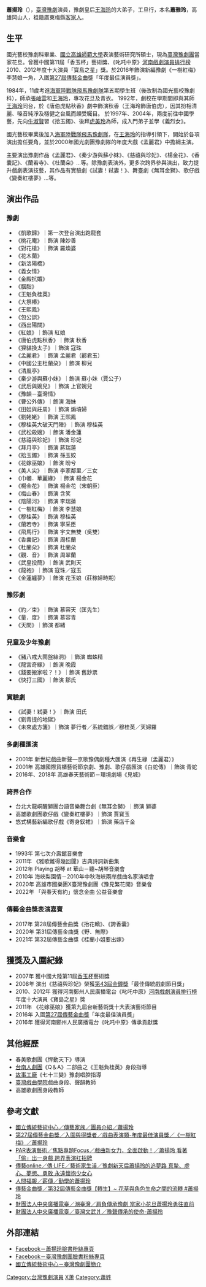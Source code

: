 {{autobiography}}
{{No footnotes|time=2022-05-16T02:52:51+00:00}} 
{{藝人
|姓名 =蕭揚玲
|類型 =女演員
|本名 =蕭雅玲
|羅馬拼音 =Hsiao, Yang-ling
|職業 =[[豫剧|豫剧]][[演員|演員]]、[[旦角|旦角]]
|教育程度 =[[海軍陸戰隊飛馬豫劇隊|海軍陸戰隊飛馬豫劇隊]]第五期畢業於國光藝校<br>[[國立高雄師範大學|國立高雄師範大學]]表演藝術研究所碩士
|相關團體 =[[臺灣豫劇團|臺灣豫劇團]]
|網站 =[https://www.facebook.com/Taiwanbangzi006/ 蕭揚玲臉書粉絲專頁]
}}

'''蕭揚玲'''（{{bd|1973年|||}}），[[臺灣|臺灣]][[豫劇|豫劇]]演員，豫劇皇后[[王海玲|王海玲]]的大弟子，工旦行，本名'''蕭雅玲'''，高雄岡山人，祖籍廣東梅縣[[客家人|客家人]]。

== 生平 ==

國光藝校豫劇科畢業、[[國立高雄師範大學|國立高雄師範大學]]表演藝術研究所碩士，現為[[臺灣豫劇團|臺灣豫劇團]]當家花旦。曾獲中國第11屆「香玉杯」藝術獎、《叱吒中原》[[河南戲劇演員排行榜|河南戲劇演員排行榜]]2010、2012年度十大演員「寶島之星」獎。於2016年飾演新編豫劇《一樹紅梅》李慧娘一角，入圍[[第27屆傳藝金曲獎|第27屆傳藝金曲獎]]「年度最佳演員獎」。

1984年，11歲考進[[海軍陸戰隊飛馬豫劇隊|海軍陸戰隊飛馬豫劇隊]]第五期學生班（後改制為國光藝校豫劇科），師承[[張岫雲|張岫雲]]和[[王海玲|王海玲]]，專攻花旦及青衣。
1992年，劇校在學期間即與其師[[王海玲|王海玲]]同台，於《唐伯虎點秋香》劇中飾演秋香（王海玲飾唐伯虎），因其扮相清麗、嗓音純淨及穩健之台風而頗受矚目。
於1997年、2004年，兩度前往中國學藝，先向[[牛淑賢|牛淑賢]]習《拾玉鐲》、後拜[[虎美玲|虎美玲]]為師，成入門弟子並學《義烈女》。

國光藝校畢業後加入[[海軍陸戰隊飛馬豫劇隊|海軍陸戰隊飛馬豫劇隊]]，在[[王海玲|王海玲]]的指導引領下，開始於各項演出擔任要角，並於2000年國光劇團豫劇隊的年度大戲《孟麗君》中擔綱主演。

主要演出豫劇作品《孟麗君》、《秦少游與蘇小妹》、《慈禧與珍妃》、《楊金花》、《香囊記》、《蘭若寺》、《杜蘭朵》...等。除豫劇表演外，更多次跨界參與演出，致力提升戲劇表演技藝，其作品有實驗劇《試妻！弒妻！》、舞臺劇《無耳金獅》、歌仔戲《變奏紅樓夢》...等。

== 演出作品 == 

=== 豫劇 ===
*《凱歌歸》｜第一次登台演出跑龍套
*《桃花庵》｜飾演 陳妙善
*《對花槍》｜飾演 羅煥婆
*《花木蘭》
*《新洛陽橋》
*《義女情》
*《金殿抗婚》
*《胭脂》
*《王魁負桂英》
*《大祭樁》
*《王熙鳳》
*《包公誤》
*《西出陽關》
*《紅娘》｜飾演 紅娘
*《唐伯虎點秋香》｜飾演 秋香
*《狸貓換太子》｜飾演 寇珠
*《孟麗君》｜飾演 孟麗君（酈君玉）
*《中國公主杜蘭朶》｜飾演 柳兒
*《清風亭》
*《秦少游與蘇小妹》｜飾演 蘇小妹（賈公子）
*《武后與婉兒》｜飾演 上官婉兒
*《豫韻－臺灣情》
*《曹公外傳》｜飾演 海妹
*《田姐與莊周》｜飾演 煽墳婦
*《劉姥姥》｜飾演 王熙鳳
*《穆桂英大破天門陣》｜飾演 穆桂英
*《武松殺嫂》｜飾演 潘金蓮
*《慈禧與珍妃》｜飾演 珍妃
*《拜月亭》｜飾演 蔣瑞蓮
*《拾玉鐲》｜飾演 孫玉姣
*《花嫁巫娘》｜飾演 盼兮
*《美人尖》｜飾演 李家鄰里／三女
*《巾幗．華麗緣》｜飾演 楊金花
*《楊金花》｜飾演 楊金花（宋朝臣）
*《梅山春》｜飾演 含笑
*《陰陽河》｜飾演 李瑞蓮
*《一樹紅梅》｜飾演 李慧娘
*《穆桂英》｜飾演 穆桂英
*《蘭若寺》｜飾演 寧采臣
*《飛馬行》｜飾演 宇文無雙（吳雙）
*《香囊記》｜飾演 周桂蘭
*《杜蘭朵》｜飾演 杜蘭朵
*《觀．音》｜飾演 周翠蘭
*《武皇投簡》｜飾演 武則天
*《龍袍》｜飾演 寇珠／寇玉
*《金蓮纏夢》｜飾演 花玉娘（莊稼婦時期）

=== 豫莎劇 ===
*《約／束》｜飾演 慕容天（匡先生）
*《量．度》｜飾演 慕容青
*《天問》｜飾演 都緒
=== 兒童及少年豫劇 ===
*《豬八戒大鬧盤絲洞》｜飾演 蜘蛛精
*《龍宮奇緣》｜飾演 晚霞
*《錢要搬家啦？！》｜飾演 舊鈔票
*《快打三國》｜飾演 鄒氏

=== 實驗劇 ===
*《試妻！弒妻！》｜飾演 田氏
*《劉青提的地獄》
*《未來處方箋》｜飾演 夢行者／系統錯誤／穆桂英／天婦羅

=== 多劇種匯演 ===
*2001年 新世紀戲曲新聲—京歌豫偶劇種大匯演《再生緣（孟麗君）》
*2001年 高雄國際貨櫃藝術節京劇、豫劇、歌仔戲匯演《白蛇傳》｜飾演 青蛇
*2016年、2018年 高雄春天藝術節－環境劇場《見城》

=== 跨界合作 ===
*台北大龍峒醒獅團台語音樂舞台劇《無耳金獅》｜飾演 獅婆
*高雄歌劇團歌仔戲《變奏紅樓夢》｜飾演 賈寶玉
*悠式構藝新編歌仔戲《寄身釵裙》｜飾演 藥店千金

=== 音樂會 ===
*1993年 第七次介壽館音樂會
*2011年 《雅歌難得幾回聞》古典詩詞新曲集
*2012年 Playing 胡琴 at 華山－聽~胡琴音樂會
*2010年 海峽梨園情－2010年中秋海峽兩岸戲曲名家演唱會
*2020年 高雄市國樂團X臺灣豫劇團《豫見繁花開》音樂會
*2022年 「與春天有約」懷念金曲 公益音樂會

=== 傳藝金曲獎表演嘉賓 ===
*2017年 第28屆傳藝金曲獎《抬花轎》、《誇香囊》
*2020年 第31屆傳藝金曲獎《野．無際》
*2021年 第32屆傳藝金曲獎《桂蘭小姐要出嫁》

== 獲獎及入圍紀錄 ==
*2007年 獲中國大陸第11屆[[香玉杯|香玉杯]]藝術獎
*2008年 演出《慈禧與珍妃》榮獲[[第43屆金鐘獎|第43屆金鐘獎]]「最佳傳統戲劇節目獎」
*2010、2012年 獲得河南鄭州人民廣播電台《叱吒中原》[[河南戲劇演員排行榜|河南戲劇演員排行榜]]年度十大演員《寶島之星》獎
*2011年 《花嫁巫娘》獲第九屆台新藝術獎十大表演藝術節目
*2016年 入圍[[第27屆傳藝金曲獎|第27屆傳藝金曲獎]]「年度最佳演員獎」
*2016年 獲得河南鄭州人民廣播電台《叱吒中原》傳承貢獻獎

== 其他經歷 ==
*春美歌劇團《悍動天下》導演
*[[台南人劇團|台南人劇團]]《Q＆A》二部曲之《王魁負桂英》身段指導
*[[故事工廠|故事工廠]]《七十三變》豫劇唱腔指導
*[[臺灣戲曲學院|臺灣戲曲學院]]戲曲身段、聲韻教師
*高雄歌劇團身段教師

== 參考文獻 ==
*[https://www.ncfta.gov.tw/orchestramember_75_666.html 國立傳統藝術中心／傳藝家族／團員介紹／蕭揚玲]
*[https://gmafta.ncfta.gov.tw/home/zh-tw/27Finalists/3684 第27屆傳藝金曲獎／入圍與得獎者／戲曲表演類-年度最佳演員獎／《一樹紅梅》／蕭揚玲]
*[https://news.sina.com.tw/magazine/article/23772-1.html PAR表演藝術／焦點專題Focus／戲曲新女力，全面啟動！／蕭揚玲  看著「偷」出一身戲 跨界表演扛招牌]
*[https://magazine.ncfta.gov.tw/onlinearticle_145_302.html 傳藝online／傳·LIFE／藝術家生活／豫劇新天后蕭揚玲的追夢路 真摯、虛心、夢想、勇敢 永遠懷抱少女心]
*[https://www.merit-times.com/NewsPage.aspx?unid=121388 人間福報／薪傳／勤學的蕭揚玲]
*[https://gmafta.ncfta.gov.tw/home/zh-tw/news/70701 傳藝金曲獎／第32屆傳藝金曲獎【轉生】~ 花草與角色生命之間的流轉 #蕭揚玲]
*[https://www.rti.org.tw/radio/programMessagePlayer/programId/1574/id/104178 財團法人中央廣播電臺／潮臺灣／肩負傳承豫劇 當家小花旦蕭揚玲勇往直前]
*[https://www.rti.org.tw/radio/programMessagePlayer/programId/1597/id/132318 財團法人中央廣播電臺／臺灣文武爿／豫聲傳承的使命-蕭揚玲]

== 外部連結 ==
*[https://www.facebook.com/Taiwanbangzi006/ Facebook－蕭揚玲臉書粉絲專頁]
*[https://www.facebook.com/TaiwanBangZi Facebook－臺灣豫劇團臉書粉絲專頁]
*[https://www.ncfta.gov.tw/bangziopera_73.html 國立傳統藝術中心－臺灣豫劇團簡介]

{{豫剧名角}}

[[Category:台灣豫劇演員|Category:台灣豫劇演員]]
[[Category:豫剧演员|X萧]]
[[Category:蕭姓|Category:蕭姓]]